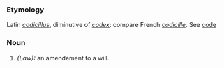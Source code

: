 ===Etymology===
Latin ''[[codicillus]]'', diminutive of ''[[codex]]'': compare French ''[[codicille]]''. See [[code]]
===Noun===
#''(Law):'' an amendement to a will.